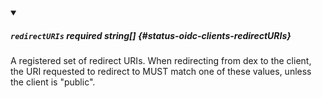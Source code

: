 
<details className="config-field" data-expandable="false" open>
<summary>

##### `redirectURIs` <span className="config-field-required" data-required="false">required</span> <span className="config-field-type">string[]</span> <span className="config-field-default"></span> <span className="config-field-enum"></span> {#status-oidc-clients-redirectURIs}

A registered set of redirect URIs. When redirecting from dex to the client, the URI
requested to redirect to MUST match one of these values, unless the client is "public".

</summary>



</details>
